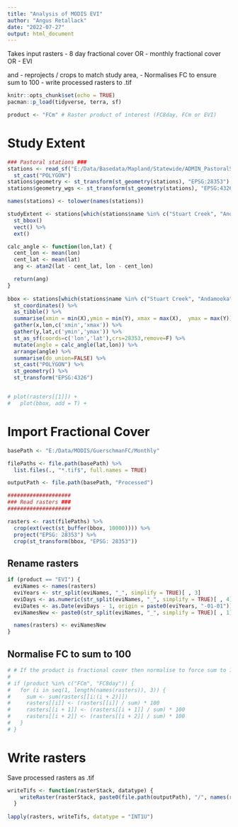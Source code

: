 ```yaml
---
title: "Analysis of MODIS EVI"
author: "Angus Retallack"
date: "2022-07-27"
output: html_document
---
```


Takes input rasters
 - 8 day fractional cover OR 
 - monthly fractional cover OR 
 - EVI
 
and
- reprojects / crops to match study area,
- Normalises FC to ensure sum to 100
- write processed rasters to .tif


```r
knitr::opts_chunk$set(echo = TRUE)
pacman::p_load(tidyverse, terra, sf)

product <- "FCm" # Raster product of interest (FC8day, FCm or EVI)
```

# Study Extent

```r
### Pastoral stations ###
stations <- read_sf("E:/Data/Basedata/Mapland/Statewide/ADMIN_PastoralStations_GDA2020.shp") %>% 
  st_cast("POLYGON")
stations$geometry <- st_transform(st_geometry(stations), "EPSG:28353")
stations$geometry_wgs <- st_transform(st_geometry(stations), "EPSG:4326")

names(stations) <- tolower(names(stations))

studyExtent <- stations[which(stations$name %in% c("Stuart Creek", "Andamooka", "Purple Downs", "Roxby Downs", "Mulgaria", "Olympic Dam", "Yellabinna RR")), ] %>% st_geometry() %>% 
  st_bbox()
  vect() %>%
  ext()

calc_angle <- function(lon,lat) {
  cent_lon <- mean(lon)
  cent_lat <- mean(lat)
  ang <- atan2(lat - cent_lat, lon - cent_lon)

  return(ang)
}  
  
bbox <- stations[which(stations$name %in% c("Stuart Creek", "Andamooka", "Purple Downs", "Roxby Downs", "Mulgaria", "Olympic Dam", "Yellabinna RR")), ] %>%
  st_coordinates() %>% 
  as_tibble() %>%
  summarise(xmin = min(X),ymin = min(Y), xmax = max(X),  ymax = max(Y)) %>%
  gather(x,lon,c('xmin','xmax')) %>%
  gather(y,lat,c('ymin','ymax')) %>%
  st_as_sf(coords=c('lon','lat'),crs=28353,remove=F) %>%
  mutate(angle = calc_angle(lat,lon)) %>%
  arrange(angle) %>%
  summarise(do_union=FALSE) %>%
  st_cast("POLYGON") %>% 
  st_geometry() %>% 
  st_transform("EPSG:4326")


# plot(rasters[[1]]) +
#   plot(bbox, add = T) +

```

# Import Fractional Cover

```r
basePath <- "E:/Data/MODIS/GuerschmanFC/Monthly"

filePaths <- file.path(basePath) %>% 
  list.files(., "*.tif$", full.names = TRUE)

outputPath <- file.path(basePath, "Processed")

####################
### Read rasters ###
####################

rasters <- rast(filePaths) %>%
  crop(ext(vect(st_buffer(bbox, 10000)))) %>% 
  project("EPSG: 28353") %>%
  crop(st_transform(bbox, "EPSG: 28353"))
```

## Rename rasters

```r
if (product == "EVI") {
  eviNames <- names(rasters)
  eviYears <- str_split(eviNames, "_", simplify = TRUE)[ , 3]
  eviDays <- as.numeric(str_split(eviNames, "_", simplify = TRUE)[ , 4])
  eviDates <- as.Date(eviDays - 1, origin = paste0(eviYears, "-01-01"))
  eviNamesNew <- paste0(str_split(eviNames, "_", simplify = TRUE)[ , 1], "_", str_split(eviNames, "_", simplify = TRUE)[ , 2], "_", eviDates)

  names(rasters) <- eviNamesNew
}
```

## Normalise FC to sum to 100

```r
# # If the product is fractional cover then normalise to force sum to 100
# 
# if (product %in% c("FCm", "FC8day")) {
#   for (i in seq(1, length(names(rasters)), 3)) {
#     sum <- sum(rasters[[i:(i + 2)]])
#     rasters[[i]] <- (rasters[[i]] / sum) * 100
#     rasters[[i + 1]] <- (rasters[[i + 1]] / sum) * 100
#     rasters[[i + 2]] <- (rasters[[i + 2]] / sum) * 100
#   }
# }
```

# Write rasters

Save processed rasters as .tif

```r
writeTifs <- function(rasterStack, datatype) {
    writeRaster(rasterStack, paste0(file.path(outputPath), "/", names(rasterStack), ".tif"), datatype = datatype , overwrite = TRUE)
  }
  
lapply(rasters, writeTifs, datatype = "INT1U")

```
